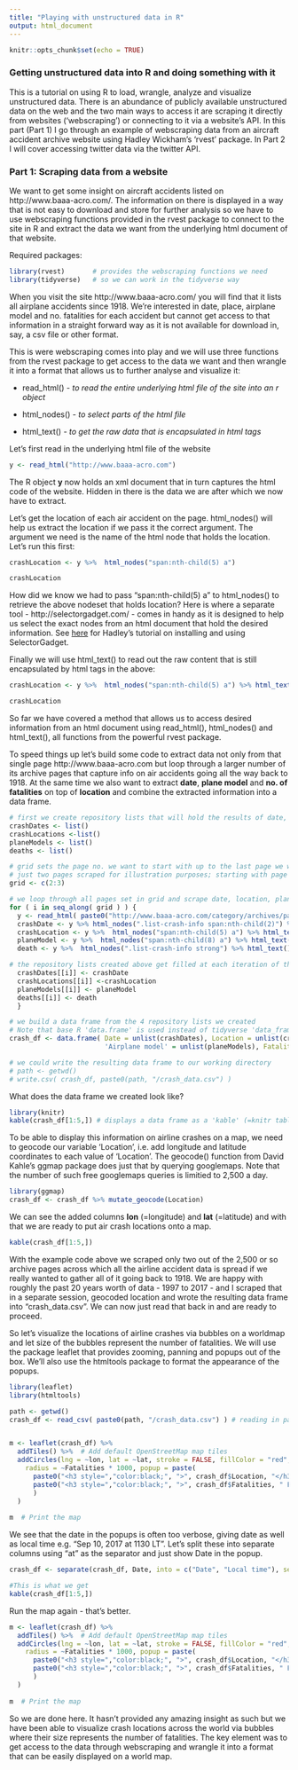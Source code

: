 ```yaml
---
title: "Playing with unstructured data in R"
output: html_document
---
```


```r
knitr::opts_chunk$set(echo = TRUE)
```

### Getting unstructured data into R and doing something with it

This is a tutorial on using R to load, wrangle, analyze and visualize unstructured data. There is an abundance of publicly available unstructured data on the web and the two main ways to access it are scraping it directly from websites ('webscraping') or connecting to it via a website's API.
In this part (Part 1) I go through an example of webscraping data from an aircraft accident archive website using Hadley Wickham's 'rvest' package. In Part 2 I will cover accessing twitter data via the twitter API.

### Part 1: Scraping data from a website

We want to get some insight on aircraft accidents listed on http://www.baaa-acro.com/. The information on there is displayed in a way that is not easy to download and store for further analysis so we have to use webscraping functions provided in the rvest package to connect to the site in R and extract the data we want from the underlying html document of that website.

Required packages:
```r
library(rvest)       # provides the webscraping functions we need
library(tidyverse)   # so we can work in the tidyverse way
```

When you visit the site http://www.baaa-acro.com/ you will find that it lists all airplane accidents since 1918. We're interested in date, place, airplane model and no. fatalities for each accident but cannot get access to that information in a straight forward way as it is not available for download in, say, a csv file or other format.

This is were webscraping comes into play and we will use three functions from the rvest package to get access to the data we want and then wrangle it into a format that allows us to further analyse and visualize it:

+ read_html() *- to read the entire underlying html file of the site into an r object*

+ html_nodes() *- to select parts of the html file*

+ html_text() *- to get the raw data that is encapsulated in html tags*

Let's first read in the underlying html file of the website
```r
y <- read_html("http://www.baaa-acro.com")
```
The R object **y** now holds an xml document that in turn captures the html code of the website. Hidden in there is the data we are after which we now have to extract.

Let's get the location of each air accident on the page. html_nodes() will help us extract the location if we pass it the correct argument. The argument we need is the name of the html node that holds the location. Let's run this first:
```r
crashLocation <- y %>%  html_nodes("span:nth-child(5) a")

crashLocation
```

How did we know we had to pass "span:nth-child(5) a" to html_nodes() to retrieve the above nodeset that holds location?
Here is where a separate tool - http://selectorgadget.com/ - comes in handy as it is designed to help us select the exact nodes from an html document that hold the desired information. See [here](https://cran.r-project.org/web/packages/rvest/vignettes/selectorgadget.html) for Hadley's tutorial on installing and using SelectorGadget. 

Finally we will use html_text() to read out the raw content that is still encapsulated by html tags in the above:
```r
crashLocation <- y %>%  html_nodes("span:nth-child(5) a") %>% html_text()

crashLocation
```

So far we have covered a method that allows us to access desired information from an html document using read_html(), html_nodes() and html_text(), all functions from the powerful rvest package.

To speed things up let's build some code to extract data not only from that single page http://www.baaa-acro.com but loop through a larger number of its archive pages that capture info on air accidents going all the way back to 1918. At the same time we also want to extract **date**, **plane model** and **no. of fatalities** on top of **location** and combine the extracted information into a data frame.

```r
# first we create repository lists that will hold the results of date, location, plane model and fatalities
crashDates <- list()
crashLocations <-list()
planeModels <- list()
deaths <- list()

# grid sets the page no. we want to start with up to the last page we want to access
# just two pages scraped for illustration purposes; starting with page 2 as page 1 is stored in root folder of the website (not the archives folder that we are accessing below)
grid <- c(2:3) 

# we loop through all pages set in grid and scrape date, location, plane model and fatalities into respective R objects
for ( i in seq_along( grid ) ) {
  y <- read_html( paste0("http://www.baaa-acro.com/category/archives/page/", grid[i], "/") )
  crashDate <- y %>% html_nodes(".list-crash-info span:nth-child(2)") %>% html_text()
  crashLocation <- y %>%  html_nodes("span:nth-child(5) a") %>% html_text()
  planeModel <- y %>%  html_nodes("span:nth-child(8) a") %>% html_text()
  death <- y %>%  html_nodes(".list-crash-info strong") %>% html_text() %>% as.numeric()

# the repository lists created above get filled at each iteration of the loop    
  crashDates[[i]] <- crashDate
  crashLocations[[i]] <-crashLocation
  planeModels[[i]] <- planeModel
  deaths[[i]] <- death
  }

# we build a data frame from the 4 repository lists we created 
# Note that base R 'data.frame' is used instead of tidyverse 'data_frame' as that resolves an issue with subsequent geocoding we would otherwise encounter
crash_df <- data.frame( Date = unlist(crashDates), Location = unlist(crashLocations),
                        'Airplane model' = unlist(planeModels), Fatalities = unlist(deaths), stringsAsFactors = FALSE )

# we could write the resulting data frame to our working directory
# path <- getwd()
# write.csv( crash_df, paste0(path, "/crash_data.csv") ) 
```

What does the data frame we created look like?
```r
library(knitr)
kable(crash_df[1:5,]) # displays a data frame as a 'kable' (=knitr table)
```

To be able to display this information on airline crashes on a map, we need to geocode our variable 'Location', i.e. add longitude and latitude coordinates to each value of 'Location'. The geocode() function from David Kahle's ggmap package does just that by querying googlemaps. Note that the number of such free googlemaps queries is limitied to 2,500 a day.
```r
library(ggmap)
crash_df <- crash_df %>% mutate_geocode(Location)
```

We can see the added columns **lon** (=longitude) and **lat** (=latitude) and with that we are ready to put air crash locations onto a map. 
```r
kable(crash_df[1:5,])
```

With the example code above we scraped only two out of the 2,500 or so archive pages across which all the airline accident data is spread if we really wanted to gather all of it going back to 1918. We are happy with roughly the past 20 years worth of data - 1997 to 2017 - and I scraped that in a separate session, geocoded location and wrote the resulting data frame into "crash_data.csv". We can now just read that back in and are ready to proceed.

So let's visualize the locations of airline crashes via bubbles on a worldmap and let size of the bubbles represent the number of fatalities. We will use the package leaflet that provides zooming, panning and popups out of the box. We'll also use the htmltools package to format the appearance of the popups.


```r
library(leaflet)
library(htmltools)

path <- getwd()
crash_df <- read_csv( paste0(path, "/crash_data.csv") ) # reading in past 20 years worth of air accident data


m <- leaflet(crash_df) %>%
  addTiles() %>%  # Add default OpenStreetMap map tiles
  addCircles(lng = ~lon, lat = ~lat, stroke = FALSE, fillColor = "red", fillOpacity = 0.3,
    radius = ~Fatalities * 1000, popup = paste(                                               # we add some inline styling to format the 
      paste0("<h3 style=","color:black;", ">", crash_df$Location, "</h3>"),                   # appearance of the popups
      paste0("<h3 style=","color:black;", ">", crash_df$Fatalities, " Fatalities in ", crash_df$Date, "</h3>")
      )
  )
  
m  # Print the map
```

We see that the date in the popups is often too verbose, giving date as well as local time e.g. "Sep 10, 2017 at 1130 LT".
Let's split these into separate columns using "at" as the separator and just show Date in the popup.
```r
crash_df <- separate(crash_df, Date, into = c("Date", "Local time"), sep="at")

#This is what we get
kable(crash_df[1:5,])
```

Run the map again - that's better.

```r
m <- leaflet(crash_df) %>%
  addTiles() %>%  # Add default OpenStreetMap map tiles
  addCircles(lng = ~lon, lat = ~lat, stroke = FALSE, fillColor = "red", fillOpacity = 0.3,
    radius = ~Fatalities * 1000, popup = paste(                                               # we add some inline styling to format the 
      paste0("<h3 style=","color:black;", ">", crash_df$Location, "</h3>"),                   # appearance of the popups
      paste0("<h3 style=","color:black;", ">", crash_df$Fatalities, " Fatalities in ", crash_df$Date, "</h3>")
      )
  )
  
m  # Print the map
```

So we are done here. It hasn't provided any amazing insight as such but we have been able to visualize crash locations across the world via bubbles where their size represents the number of fatalities. The key element was to get access to the data through webscraping and wrangle it into a format that can be easily displayed on a world map.




